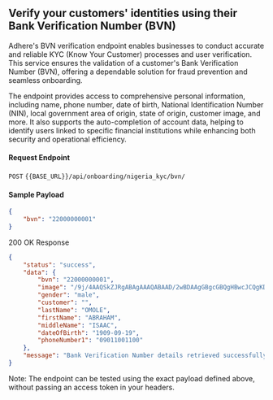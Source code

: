 ## Verify your customers' identities using their Bank Verification Number (BVN)

Adhere's BVN verification endpoint enables businesses to conduct accurate and reliable KYC (Know Your Customer) processes and user verification. This service ensures the validation of a customer's Bank Verification Number (BVN), offering a dependable solution for fraud prevention and seamless onboarding.

The endpoint provides access to comprehensive personal information, including name, phone number, date of birth, National Identification Number (NIN), local government area of origin, state of origin, customer image, and more. It also supports the auto-completion of account data, helping to identify users linked to specific financial institutions while enhancing both security and operational efficiency.


#### Request Endpoint

`POST` `{{BASE_URL}}/api/onboarding/nigeria_kyc/bvn/`

#### Sample Payload

```json
{
    "bvn": "22000000001"
}
```

200 OK Response

```json
{
    "status": "success",
    "data": {
        "bvn": "22000000001",
        "image": "/9j/4AAQSkZJRgABAgAAAQABAAD/2wBDAAgGBgcGBQgHBwcJCQgKDBQNDAsLDBkSEw8UHRofHh0aHBwgJC4nICIsIxwcKDcpLDAxNDQ0Hyc5PTgyPC4zNDL", # base-64
        "gender": "male",
        "customer": "",
        "lastName": "OMOLE",
        "firstName": "ABRAHAM",
        "middleName": "ISAAC",
        "dateOfBirth": "1909-09-19",
        "phoneNumber1": "09011001100"
    },
    "message": "Bank Verification Number details retrieved successfully"
}
```
Note: The endpoint can be tested using the exact payload defined above, without passing an access token in your headers.
